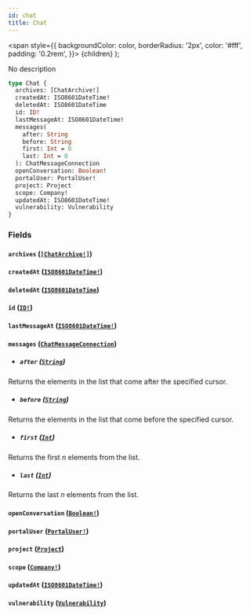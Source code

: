 ```yaml
---
id: chat
title: Chat
---
```


<span
style={{
      backgroundColor: color,
      borderRadius: '2px',
      color: '#fff',
      padding: '0.2rem',
    }}>
{children}
</span>
);

No description

```graphql
type Chat {
  archives: [ChatArchive!]
  createdAt: ISO8601DateTime!
  deletedAt: ISO8601DateTime
  id: ID!
  lastMessageAt: ISO8601DateTime!
  messages(
    after: String
    before: String
    first: Int = 0
    last: Int = 0
  ): ChatMessageConnection
  openConversation: Boolean!
  portalUser: PortalUser!
  project: Project
  scope: Company!
  updatedAt: ISO8601DateTime!
  vulnerability: Vulnerability
}
```

### Fields

#### `archives` ([`[ChatArchive!]`](/api/objects/chat-archive))

#### `createdAt` ([`ISO8601DateTime!`](/api/scalars/iso-8601-date-time))

#### `deletedAt` ([`ISO8601DateTime`](/api/scalars/iso-8601-date-time))

#### `id` ([`ID!`](/api/scalars/id))

#### `lastMessageAt` ([`ISO8601DateTime!`](/api/scalars/iso-8601-date-time))

#### `messages` ([`ChatMessageConnection`](/api/objects/chat-message-connection))

- ##### `after` ([`String`](/api/scalars/string))

Returns the elements in the list that come after the specified cursor.

- ##### `before` ([`String`](/api/scalars/string))

Returns the elements in the list that come before the specified cursor.

- ##### `first` ([`Int`](/api/scalars/int))

Returns the first _n_ elements from the list.

- ##### `last` ([`Int`](/api/scalars/int))

Returns the last _n_ elements from the list.

#### `openConversation` ([`Boolean!`](/api/scalars/boolean))

#### `portalUser` ([`PortalUser!`](/api/objects/portal-user))

#### `project` ([`Project`](/api/objects/project))

#### `scope` ([`Company!`](/api/objects/company))

#### `updatedAt` ([`ISO8601DateTime!`](/api/scalars/iso-8601-date-time))

#### `vulnerability` ([`Vulnerability`](/api/objects/vulnerability))
